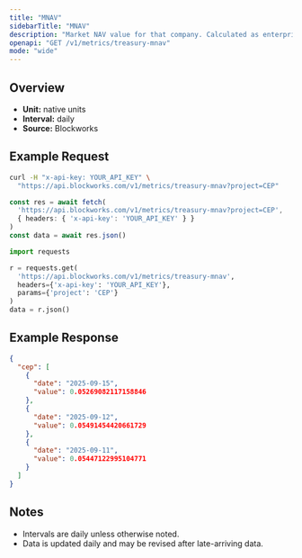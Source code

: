 ```yaml
---
title: "MNAV"
sidebarTitle: "MNAV"
description: "Market NAV value for that company. Calculated as enterprise value / NAV"
openapi: "GET /v1/metrics/treasury-mnav"
mode: "wide"
---
```


## Overview

- **Unit:** native units
- **Interval:** daily
- **Source:** Blockworks

## Example Request

<CodeGroup>

```bash cURL
curl -H "x-api-key: YOUR_API_KEY" \
  "https://api.blockworks.com/v1/metrics/treasury-mnav?project=CEP"
```

```typescript TypeScript
const res = await fetch(
  'https://api.blockworks.com/v1/metrics/treasury-mnav?project=CEP',
  { headers: { 'x-api-key': 'YOUR_API_KEY' } }
)
const data = await res.json()
```

```python Python
import requests

r = requests.get(
  'https://api.blockworks.com/v1/metrics/treasury-mnav',
  headers={'x-api-key': 'YOUR_API_KEY'},
  params={'project': 'CEP'}
)
data = r.json()
```

</CodeGroup>

## Example Response

```json
{
  "cep": [
    {
      "date": "2025-09-15",
      "value": 0.05269082117158846
    },
    {
      "date": "2025-09-12",
      "value": 0.05491454420661729
    },
    {
      "date": "2025-09-11",
      "value": 0.05447122995104771
    }
  ]
}
```

## Notes
- Intervals are daily unless otherwise noted.
- Data is updated daily and may be revised after late-arriving data.